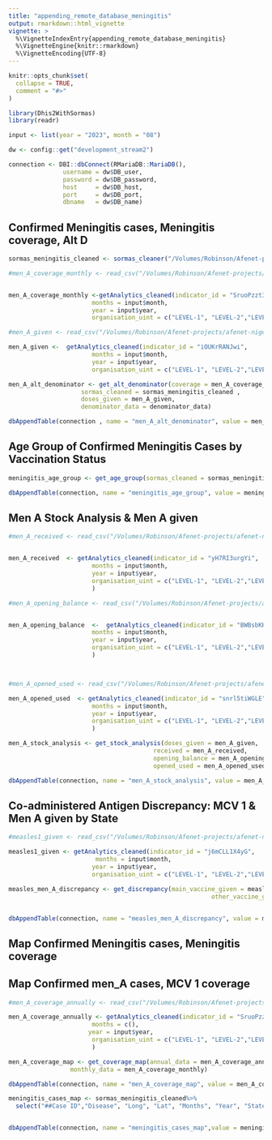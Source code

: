 ```yaml
---
title: "appending_remote_database_meningitis"
output: rmarkdown::html_vignette
vignette: >
  %\VignetteIndexEntry{appending_remote_database_meningitis}
  %\VignetteEngine{knitr::rmarkdown}
  %\VignetteEncoding{UTF-8}
---
```


```r
knitr::opts_chunk$set(
  collapse = TRUE,
  comment = "#>"
)
```

```r
library(Dhis2WithSormas)
library(readr)
```

```r

input <- list(year = "2023", month = "08")

dw <- config::get("development_stream2")

connection <- DBI::dbConnect(RMariaDB::MariaDB(),
               username = dw$DB_user,
               password = dw$DB_password,
               host     = dw$DB_host,
               port     = dw$DB_port,
               dbname   = dw$DB_name)

```

## Confirmed Meningitis cases, Meningitis coverage, Alt D

```r
sormas_meningitis_cleaned <- sormas_cleaner("/Volumes/Robinson/Afenet-projects/afenet-nigeria/Dhis2WithSormas/data-raw/sormas_meningitis_cases_Aug_Sep_2023.csv")
```

```r
#men_A_coverage_monthly <- read_csv("/Volumes/Robinson/Afenet-projects/afenet-nigeria/Dhis2WithSormas/data-raw/meningitis_coverage_monthly.csv")


men_A_coverage_monthly <-getAnalytics_cleaned(indicator_id = "SruoPzzt3ES",
                       months = input$month,
                       year = input$year,
                       organisation_uint = c("LEVEL-1", "LEVEL-2","LEVEL-3"))
```

```r
#men_A_given <- read_csv("/Volumes/Robinson/Afenet-projects/afenet-nigeria/Dhis2WithSormas/data-raw/men_A_given.csv")

men_A_given <-  getAnalytics_cleaned(indicator_id = "iOUKrRANJwi",
                       months = input$month,
                       year = input$year,
                       organisation_uint = c("LEVEL-1", "LEVEL-2","LEVEL-3"))

```

```r

men_A_alt_denominator <- get_alt_denominator(coverage = men_A_coverage_monthly,
                    sormas_cleaned = sormas_meningitis_cleaned ,
                    doses_given = men_A_given, 
                    denominator_data = denominator_data)

dbAppendTable(connection , name = "men_A_alt_denominator", value = men_A_alt_denominator )

```

## Age Group of Confirmed Meningitis Cases by Vaccination Status

```r

meningitis_age_group <- get_age_group(sormas_cleaned = sormas_meningitis_cleaned)

dbAppendTable(connection, name = "meningitis_age_group", value = meningitis_age_group )


```

## Men A Stock Analysis & Men A given

```r
#men_A_received <- read_csv("/Volumes/Robinson/Afenet-projects/afenet-nigeria/Dhis2WithSormas/data-raw/men_A_Received.csv")


men_A_received  <- getAnalytics_cleaned(indicator_id = "yH7RI3urgYi",
                       months = input$month,
                       year = input$year,
                       organisation_uint = c("LEVEL-1", "LEVEL-2","LEVEL-3")
                       )


```

```r
#men_A_opening_balance <- read_csv("/Volumes/Robinson/Afenet-projects/afenet-nigeria/Dhis2WithSormas/data-raw/men_A_OB.csv")


men_A_opening_balance  <-  getAnalytics_cleaned(indicator_id = "BWBsbKHaCrz",
                       months = input$month,
                       year = input$year,
                       organisation_uint = c("LEVEL-1", "LEVEL-2","LEVEL-3")
                       )




```

```r
#men_A_opened_used <- read_csv("/Volumes/Robinson/Afenet-projects/afenet-nigeria/Dhis2WithSormas/data-raw/men_A_Doses_Opened.csv")

men_A_opened_used  <- getAnalytics_cleaned(indicator_id = "snrl5tiWGLE",
                       months = input$month,
                       year = input$year,
                       organisation_uint = c("LEVEL-1", "LEVEL-2","LEVEL-3")
                       )

```

```r
men_A_stock_analysis <- get_stock_analysis(doses_given = men_A_given,
                                        received = men_A_received,
                                        opening_balance = men_A_opening_balance,
                                        opened_used = men_A_opened_used)

dbAppendTable(connection, name = "men_A_stock_analysis", value = men_A_stock_analysis )

```

## Co-administered Antigen Discrepancy: MCV 1 & Men A given by State

```r

#measles1_given <- read_csv("/Volumes/Robinson/Afenet-projects/afenet-nigeria/Dhis2WithSormas/data-raw/measles1_given.csv")

measles1_given <- getAnalytics_cleaned(indicator_id = "j6mCLL1X4yG",
                        months = input$month,
                       year = input$year,
                       organisation_uint = c("LEVEL-1", "LEVEL-2","LEVEL-3"))

```

```r
measles_men_A_discrepancy <- get_discrepancy(main_vaccine_given = measles1_given, 
                                                        other_vaccine_given = men_A_given)


dbAppendTable(connection, name = "measles_men_A_discrepancy", value = measles_men_A_discrepancy )

```

## Map Confirmed Meningitis cases, Meningitis coverage

## Map Confirmed men_A cases, MCV 1 coverage

```r
#men_A_coverage_annually <- read_csv("/Volumes/Robinson/Afenet-projects/afenet-nigeria/Dhis2WithSormas/data-raw/meningitis_coverage_annualized.csv")

men_A_coverage_annually <- getAnalytics_cleaned(indicator_id = "SruoPzzt3ES",
                       months = c(),
                      year = input$year,
                       organisation_uint = c("LEVEL-1", "LEVEL-2","LEVEL-3")
                       )

```

```r
men_A_coverage_map <- get_coverage_map(annual_data = men_A_coverage_annually,
                 monthly_data = men_A_coverage_monthly)

dbAppendTable(connection, name = "men_A_coverage_map", value = men_A_coverage_map )

```

```r
meningitis_cases_map <- sormas_meningitis_cleaned%>%
  select("##Case ID","Disease", "Long", "Lat", "Months", "Year", "State", "LGA")


dbAppendTable(connection, name = "meningitis_cases_map",value = meningitis_cases_map )


```
